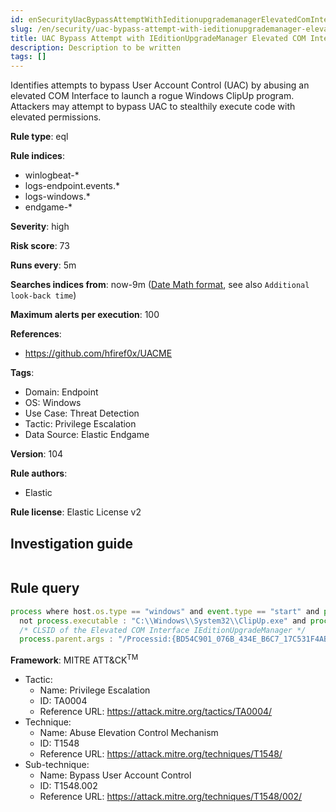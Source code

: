 ```yaml
---
id: enSecurityUacBypassAttemptWithIeditionupgrademanagerElevatedComInterface
slug: /en/security/uac-bypass-attempt-with-ieditionupgrademanager-elevated-com-interface
title: UAC Bypass Attempt with IEditionUpgradeManager Elevated COM Interface
description: Description to be written
tags: []
---
```


<div id="uac-bypass-attempt-with-ieditionupgrademanager-elevated-com-interface"></div>

Identifies attempts to bypass User Account Control (UAC) by abusing an elevated COM Interface to launch a rogue Windows ClipUp program. Attackers may attempt to bypass UAC to stealthily execute code with elevated permissions.

**Rule type**: eql

**Rule indices**: 

* winlogbeat-*
* logs-endpoint.events.*
* logs-windows.*
* endgame-*

**Severity**: high

**Risk score**: 73

**Runs every**: 5m

**Searches indices from**: now-9m ([Date Math format](((ref))/common-options.html#date-math), see also <DocLink id="enSecurityRulesUiCreate" section="set-the-rules-schedule">`Additional look-back time`</DocLink>)

**Maximum alerts per execution**: 100

**References**: 

* https://github.com/hfiref0x/UACME

**Tags**: 

* Domain: Endpoint
* OS: Windows
* Use Case: Threat Detection
* Tactic: Privilege Escalation
* Data Source: Elastic Endgame

**Version**: 104

**Rule authors**: 

* Elastic

**Rule license**: Elastic License v2

## Investigation guide

```markdown

```

## Rule query

```js
process where host.os.type == "windows" and event.type == "start" and process.name : "Clipup.exe" and
  not process.executable : "C:\\Windows\\System32\\ClipUp.exe" and process.parent.name : "dllhost.exe" and
  /* CLSID of the Elevated COM Interface IEditionUpgradeManager */
  process.parent.args : "/Processid:{BD54C901_076B_434E_B6C7_17C531F4AB41}"

```

**Framework**: MITRE ATT&CK<sup>TM</sup>

* Tactic:
    * Name: Privilege Escalation
    * ID: TA0004
    * Reference URL: https://attack.mitre.org/tactics/TA0004/
* Technique:
    * Name: Abuse Elevation Control Mechanism
    * ID: T1548
    * Reference URL: https://attack.mitre.org/techniques/T1548/
* Sub-technique:
    * Name: Bypass User Account Control
    * ID: T1548.002
    * Reference URL: https://attack.mitre.org/techniques/T1548/002/

